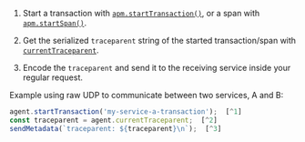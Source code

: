 
1. Start a transaction with [`apm.startTransaction()`](((apm-node-ref))/agent-api.html#apm-start-transaction),
    or a span with [`apm.startSpan()`](((apm-node-ref))/agent-api.html#apm-start-span).

1. Get the serialized `traceparent` string of the started transaction/span with
    [`currentTraceparent`](((apm-node-ref))/agent-api.html#apm-current-traceparent).

1. Encode the `traceparent` and send it to the receiving service inside your regular request.

Example using raw UDP to communicate between two services, A and B:

```js
agent.startTransaction('my-service-a-transaction');  [^1]
const traceparent = agent.currentTraceparent;  [^2]
sendMetadata(`traceparent: ${traceparent}\n`);  [^3]
```
[^1]: Start a transaction
[^2]: Get the current `traceparent`
[^3]: Send the `traceparent` as a header to service B.
